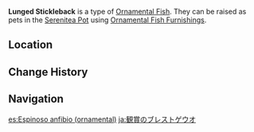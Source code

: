 {{About|the [[furnishing]]|the fish|Lunged Stickleback}}
{{Furnishing Infobox
|title          = Lunged Stickleback
|id             = 379007
|image          = Item Ornamental Lunged Stickleback.png
|category       = Ornamental Fish
|quality        = 4
|adeptal_energy = 
|load           = 
|description    = A valuable Ornamental Fish that may be kept as a pet in the [[Pool of Sapphire Grace]] and [[Shaded Clarity]].<br />{{Item Description|Lunged Stickleback}}
}}
'''Lunged Stickleback''' is a type of [[Ornamental Fish]]. They can be raised as pets in the [[Serenitea Pot]] using [[Ornamental Fish Furnishings]].

==Location==
{{transclude|Lunged Stickleback|Location}}

==Change History==
{{Change History|2.1}}

==Navigation==
{{Furnishing Navbox/Subsystems|fish pond}}

[[es:Espinoso anfibio (ornamental)]]
[[ja:観賞のブレストゲウオ]]